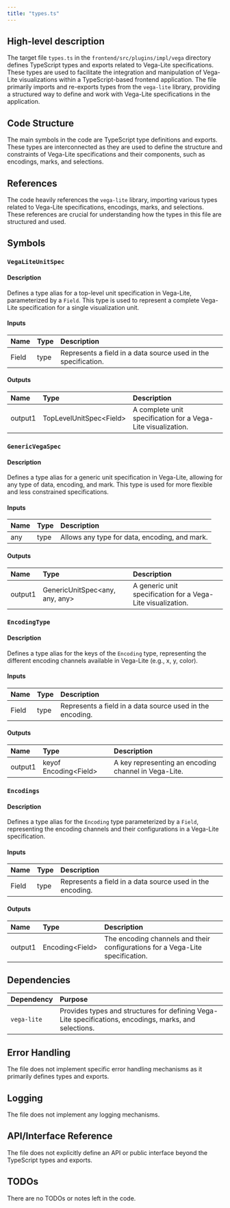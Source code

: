 ```yaml
---
title: "types.ts"
---
```


## High-level description

The target file `types.ts` in the `frontend/src/plugins/impl/vega` directory defines TypeScript types and exports related to Vega-Lite specifications. These types are used to facilitate the integration and manipulation of Vega-Lite visualizations within a TypeScript-based frontend application. The file primarily imports and re-exports types from the `vega-lite` library, providing a structured way to define and work with Vega-Lite specifications in the application.

## Code Structure

The main symbols in the code are TypeScript type definitions and exports. These types are interconnected as they are used to define the structure and constraints of Vega-Lite specifications and their components, such as encodings, marks, and selections.

## References

The code heavily references the `vega-lite` library, importing various types related to Vega-Lite specifications, encodings, marks, and selections. These references are crucial for understanding how the types in this file are structured and used.

## Symbols

### `VegaLiteUnitSpec`
#### Description
Defines a type alias for a top-level unit specification in Vega-Lite, parameterized by a `Field`. This type is used to represent a complete Vega-Lite specification for a single visualization unit.

#### Inputs
| Name | Type | Description |
|:-----|:-----|:------------|
| Field | type | Represents a field in a data source used in the specification. |

#### Outputs
| Name | Type | Description |
|:-----|:-----|:------------|
| output1 | TopLevelUnitSpec&lt;Field&gt; | A complete unit specification for a Vega-Lite visualization. |

### `GenericVegaSpec`
#### Description
Defines a type alias for a generic unit specification in Vega-Lite, allowing for any type of data, encoding, and mark. This type is used for more flexible and less constrained specifications.

#### Inputs
| Name | Type | Description |
|:-----|:-----|:------------|
| any | type | Allows any type for data, encoding, and mark. |

#### Outputs
| Name | Type | Description |
|:-----|:-----|:------------|
| output1 | GenericUnitSpec&lt;any, any, any&gt; | A generic unit specification for a Vega-Lite visualization. |

### `EncodingType`
#### Description
Defines a type alias for the keys of the `Encoding` type, representing the different encoding channels available in Vega-Lite (e.g., x, y, color).

#### Inputs
| Name | Type | Description |
|:-----|:-----|:------------|
| Field | type | Represents a field in a data source used in the encoding. |

#### Outputs
| Name | Type | Description |
|:-----|:-----|:------------|
| output1 | keyof Encoding&lt;Field&gt; | A key representing an encoding channel in Vega-Lite. |

### `Encodings`
#### Description
Defines a type alias for the `Encoding` type parameterized by a `Field`, representing the encoding channels and their configurations in a Vega-Lite specification.

#### Inputs
| Name | Type | Description |
|:-----|:-----|:------------|
| Field | type | Represents a field in a data source used in the encoding. |

#### Outputs
| Name | Type | Description |
|:-----|:-----|:------------|
| output1 | Encoding&lt;Field&gt; | The encoding channels and their configurations for a Vega-Lite specification. |

## Dependencies

| Dependency | Purpose |
|:-----------|:--------|
| `vega-lite` | Provides types and structures for defining Vega-Lite specifications, encodings, marks, and selections. |

## Error Handling

The file does not implement specific error handling mechanisms as it primarily defines types and exports.

## Logging

The file does not implement any logging mechanisms.

## API/Interface Reference

The file does not explicitly define an API or public interface beyond the TypeScript types and exports.

## TODOs

There are no TODOs or notes left in the code.